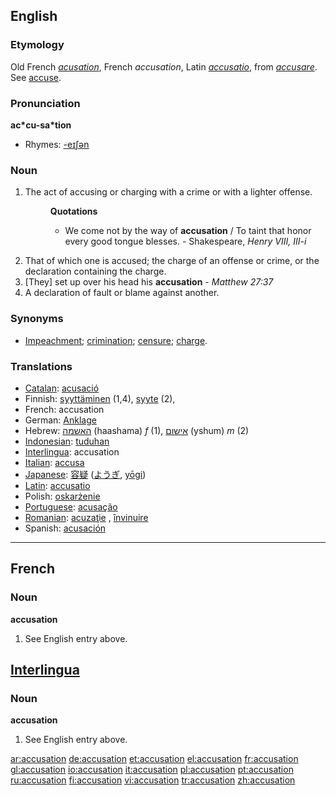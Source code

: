 ==English==

===Etymology===
Old French ''[[acusation]]'', French ''accusation'', Latin ''[[accusatio]]'', from ''[[accusare]]''. See [[accuse]].

===Pronunciation===
'''ac*cu-sa*tion'''
*Rhymes: [[Rhymes:English:-eɪʃǝn|-eɪʃǝn]]

===Noun===
{{en-noun}}

# The act of accusing or charging with a crime or with a lighter offense.
#:'''Quotations'''
#:*We come not by the way of '''accusation''' / To taint that honor every good tongue blesses. - Shakespeare, ''Henry VIII, III-i''
# That of which one is accused; the charge of an offense or crime, or the declaration containing the charge.
# [They] set up over his head his '''accusation''' - ''Matthew 27:37''
# A declaration of fault or blame against another.

===Synonyms===
*[[Impeachment]]; [[crimination]]; [[censure]]; [[charge]].

===Translations===
*[[Catalan]]: [[acusació]] {{f}}
*Finnish: [[syyttäminen]] (1,4), [[syyte]] (2), 
*French: accusation
*German: [[Anklage]] {{f}}
*Hebrew: [[האשמה]] (haashama) ''f'' (1), [[אישום]] (yshum) ''m'' (2)
*[[Indonesian]]: [[tuduh]]an
*[[Interlingua]]: accusation
*[[Italian]]: [[accusa]] {{f}}
*[[Japanese]]: [[容疑]] ([[ようぎ]], [[yōgi]])
*[[Latin]]: [[accusatio]]
*Polish: [[oskarżenie]] {{n}}
*[[Portuguese]]: [[acusação]] {{f}}
*[[Romanian]]: [[acuzaţie]] {{f}}, [[învinuire]] {{f}}
*Spanish: [[acusación]] {{f}}

----

==French==

===Noun===
'''accusation'''
# See English entry above.

==[[Interlingua]]==

===Noun===
'''accusation'''
# See English entry above.

[[ar:accusation]]
[[de:accusation]]
[[et:accusation]]
[[el:accusation]]
[[fr:accusation]]
[[gl:accusation]]
[[io:accusation]]
[[it:accusation]]
[[pl:accusation]]
[[pt:accusation]]
[[ru:accusation]]
[[fi:accusation]]
[[vi:accusation]]
[[tr:accusation]]
[[zh:accusation]]